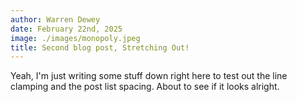 ```yaml
---
author: Warren Dewey
date: February 22nd, 2025
image: ./images/monopoly.jpeg
title: Second blog post, Stretching Out!
---
```


Yeah, I'm just writing some stuff down right here to test out the line clamping and the post list spacing. About to see if it looks alright.
